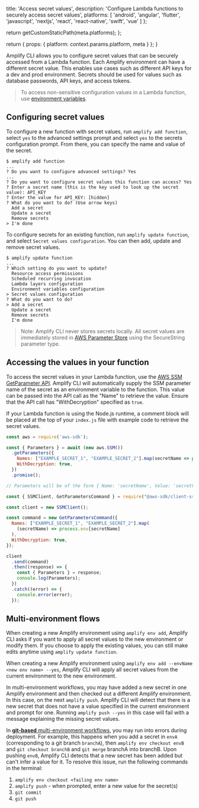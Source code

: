                   
  title: 'Access secret values',
  description: 'Configure Lambda functions to securely access secret values',
  platforms: [
    'android',
    'angular',
    'flutter',
    'javascript',
    'nextjs',
    'react',
    'react-native',
    'swift',
    'vue'
  ]
};

  return getCustomStaticPath(meta.platforms);
};

  return {
    props: {
      platform: context.params.platform,
      meta
    }
  };
}
          

Amplify CLI allows you to configure secret values that can be securely accessed from a Lambda function. Each Amplify environment can have a different secret value. This enables use cases such as different API keys for a dev and prod environment. Secrets should be used for values such as database passwords, API keys, and access tokens.

> To access non-sensitive configuration values in a Lambda function, use [environment variables](/gen1/[platform]/build-a-backend/functions/environment-variables/).

## Configuring secret values
To configure a new function with secret values, run `amplify add function`, select `yes` to the advanced settings prompt and select `yes` to the secrets configuration prompt. From there, you can specify the name and value of the secret.

```console
$ amplify add function
...
? Do you want to configure advanced settings? Yes
...
? Do you want to configure secret values this function can access? Yes
? Enter a secret name (this is the key used to look up the secret value): API_KEY
? Enter the value for API_KEY: [hidden]
? What do you want to do? (Use arrow keys)
  Add a secret
  Update a secret
  Remove secrets
> I'm done
```

To configure secrets for an existing function, run `amplify update function`, and select `Secret values configuration`. You can then add, update and remove secret values.

```console
$ amplify update function
...
? Which setting do you want to update?
  Resource access permissions
  Scheduled recurring invocation
  Lambda layers configuration
  Environment variables configuration
> Secret values configuration
? What do you want to do?
> Add a secret
  Update a secret
  Remove secrets
  I'm done
```

> Note: Amplify CLI never stores secrets locally. All secret values are immediately stored in [AWS Parameter Store](https://docs.aws.amazon.com/systems-manager/latest/userguide/systems-manager-parameter-store.html) using the SecureString parameter type.

## Accessing the values in your function
To access the secret values in your Lambda function, use the [AWS SSM GetParameter API](https://docs.aws.amazon.com/systems-manager/latest/APIReference/API_GetParameter.html). Amplify CLI will automatically supply the SSM parameter name of the secret as an environment variable to the function. This value can be passed into the API call as the "Name" to retrieve the value. Ensure that the API call has "WithDecryption" specified as `true`.

If your Lambda function is using the Node.js runtime, a comment block will be placed at the top of your `index.js` file with example code to retrieve the secret values.

<BlockSwitcher>

<Block name='AWS SDK V2'>

```js
const aws = require('aws-sdk');

const { Parameters } = await (new aws.SSM())
  .getParameters({
    Names: ["EXAMPLE_SECRET_1", "EXAMPLE_SECRET_2"].map(secretName => process.env[secretName]),
    WithDecryption: true,
  })
  .promise();

// Parameters will be of the form { Name: 'secretName', Value: 'secretValue', ... }[]
```
</Block>

<Block name='AWS SDK V3'>

```js
const { SSMClient, GetParametersCommand } = require("@aws-sdk/client-ssm");

const client = new SSMClient();

const command = new GetParametersCommand({
  Names: ["EXAMPLE_SECRET_1", "EXAMPLE_SECRET_2"].map(
    (secretName) => process.env[secretName]
  ),
  WithDecryption: true,
});

client
  .send(command)
  .then((response) => {
    const { Parameters } = response;
    console.log(Parameters);
  })
  .catch((error) => {
    console.error(error);
  });
```
</Block>

</BlockSwitcher>

## Multi-environment flows
When creating a new Amplify environment using `amplify env add`, Amplify CLI asks if you want to apply all secret values to the new environment or modify them. If you choose to apply the existing values, you can still make edits anytime using `amplify update function`.

When creating a new Amplify environment using `amplify env add --envName <new env name> --yes`, Amplify CLI will apply all secret values from the current environment to the new environment.

In multi-environment workflows, you may have added a new secret in one Amplify environment and then checked out a different Amplify environment. In this case, on the next `amplify push`. Amplify CLI will detect that there is a new secret that does not have a value specified in the current environment and prompt for one. Running `amplify push --yes` in this case will fail with a message explaining the missing secret values.

In [**git-based** multi-environment workflows](/gen1/[platform]/tools/cli/teams/), you may run into errors during deployment. For example, this happens when you add a secret in `envA` (corresponding to a git branch `branchA`), then `amplify env checkout envB` and `git checkout branchB` and `git merge` branchA into branchB. Upon pushing `envB`, Amplify CLI detects that a new secret has been added but can't infer a value for it. To resolve this issue, run the following commands in the terminal:

1. `amplify env checkout <failing env name>`
2. `amplify push` - when prompted, enter a new value for the secret(s)
3. `git commit`
4. `git push`
